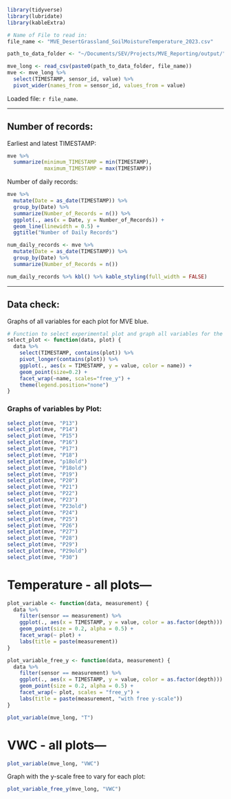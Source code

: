 ```r
library(tidyverse)
library(lubridate)
library(kableExtra)

# Name of File to read in:
file_name <- "MVE_DesertGrassland_SoilMoistureTemperature_2023.csv"

path_to_data_folder <- "~/Documents/SEV/Projects/MVE_Reporting/output/"

mve_long <- read_csv(paste0(path_to_data_folder, file_name))
mve <- mve_long %>% 
  select(TIMESTAMP, sensor_id, value) %>% 
  pivot_wider(names_from = sensor_id, values_from = value)
```

Loaded file: `r file_name`.

------------------------------------------------------------------------

## Number of records:

Earliest and latest TIMESTAMP:  

```r
mve %>% 
  summarize(minimum_TIMESTAMP = min(TIMESTAMP),
            maximum_TIMESTAMP = max(TIMESTAMP))
```

Number of daily records:

```r
mve %>% 
  mutate(Date = as_date(TIMESTAMP)) %>% 
  group_by(Date) %>% 
  summarize(Number_of_Records = n()) %>%
  ggplot(., aes(x = Date, y = Number_of_Records)) +
  geom_line(linewidth = 0.5) +
  ggtitle("Number of Daily Records")
```

```r
num_daily_records <- mve %>% 
  mutate(Date = as_date(TIMESTAMP)) %>% 
  group_by(Date) %>% 
  summarize(Number_of_Records = n())

num_daily_records %>% kbl() %>% kable_styling(full_width = FALSE)
```



------------------------------------------------------------------------

## Data check:

Graphs of all variables for each plot for MVE blue.

```r
# Function to select experimental plot and graph all variables for the given plot
select_plot <- function(data, plot) {
  data %>% 
    select(TIMESTAMP, contains(plot)) %>% 
    pivot_longer(contains(plot)) %>% 
    ggplot(., aes(x = TIMESTAMP, y = value, color = name)) +
    geom_point(size=0.2) +
    facet_wrap(~name, scales="free_y") +
    theme(legend.position="none")
}
```

### Graphs of variables by Plot:

```r
select_plot(mve, "P13")
select_plot(mve, "P14")
select_plot(mve, "P15")
select_plot(mve, "P16")
select_plot(mve, "P17")
select_plot(mve, "P18")
select_plot(mve, "p18old")
select_plot(mve, "P18old")
select_plot(mve, "P19")
select_plot(mve, "P20")
select_plot(mve, "P21")
select_plot(mve, "P22")
select_plot(mve, "P23")
select_plot(mve, "P23old")
select_plot(mve, "P24")
select_plot(mve, "P25")
select_plot(mve, "P26")
select_plot(mve, "P27")
select_plot(mve, "P28")
select_plot(mve, "P29")
select_plot(mve, "P29old")
select_plot(mve, "P30")

```

# Temperature - all plots---

```r
plot_variable <- function(data, measurement) {
  data %>% 
    filter(sensor == measurement) %>% 
    ggplot(., aes(x = TIMESTAMP, y = value, color = as.factor(depth))) +
    geom_point(size = 0.2, alpha = 0.5) +
    facet_wrap(~ plot) +
    labs(title = paste(measurement))
}

plot_variable_free_y <- function(data, measurement) {
  data %>% 
    filter(sensor == measurement) %>% 
    ggplot(., aes(x = TIMESTAMP, y = value, color = as.factor(depth))) +
    geom_point(size = 0.2, alpha = 0.5) +
    facet_wrap(~ plot, scales = "free_y") +
    labs(title = paste(measurement, "with free y-scale"))
}
```

```r
plot_variable(mve_long, "T")
```

# VWC - all plots---



```r
plot_variable(mve_long, "VWC")
```

Graph with the y-scale free to vary for each plot:

```r
plot_variable_free_y(mve_long, "VWC")
```